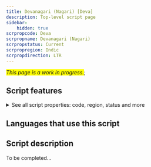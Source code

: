 ```yaml
---
title: Devanagari (Nagari) [Deva]
description: Top-level script page
sidebar:
    hidden: true
scrpropcode: Deva
scrpropname: Devanagari (Nagari)
scrpropstatus: Current
scrpropregion: Indic
scrpropdirection: LTR
---
```


<span style='background-color:yellow'>_This page is a work in progress._</span>;


## Script features

<details>
<summary> See all script properties: code, region, status and more</summary>
<ScriptInfo />
</details>

## Languages that use this script

<WsList script='Deva' wsMax='5' />

## Script description

To be completed...

